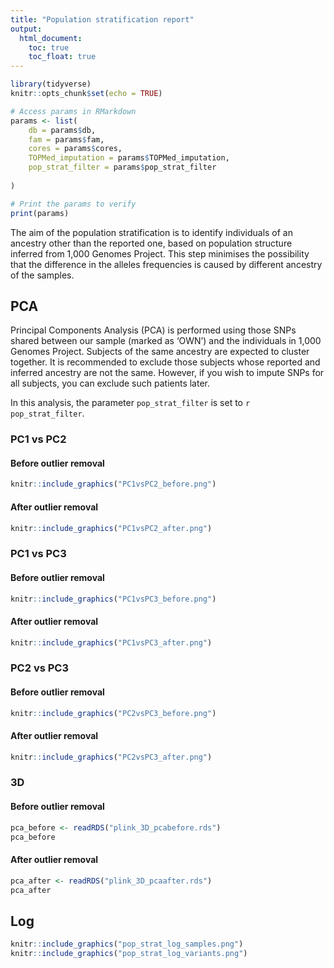 ```yaml
---
title: "Population stratification report"
output:
  html_document:
    toc: true
    toc_float: true
---
```


```r
library(tidyverse)
knitr::opts_chunk$set(echo = TRUE)
```


```r
# Access params in RMarkdown
params <- list(
    db = params$db,
    fam = params$fam,
    cores = params$cores,
    TOPMed_imputation = params$TOPMed_imputation,
    pop_strat_filter = params$pop_strat_filter
    
)

# Print the params to verify
print(params)
```


The aim of the population stratification is to identify individuals of an ancestry other than the reported one, based on population structure inferred from 1,000 Genomes Project. This step minimises the possibility that the difference in the alleles frequencies is caused by different ancestry of the samples. 

## PCA 

Principal Components Analysis (PCA) is performed using those SNPs shared between our sample (marked as 'OWN') and the individuals in 1,000 Genomes Project. Subjects of the same ancestry are expected to cluster together. It is recommended to exclude those subjects whose reported and inferred ancestry are not the same. However, if you wish to impute SNPs for all subjects, you can exclude such patients later. 

In this analysis, the parameter `pop_strat_filter` is set to `r pop_strat_filter`.

### PC1 vs PC2

#### Before outlier removal

```r
knitr::include_graphics("PC1vsPC2_before.png")
```

#### After outlier removal

```r
knitr::include_graphics("PC1vsPC2_after.png")
```

### PC1 vs PC3

#### Before outlier removal

```r
knitr::include_graphics("PC1vsPC3_before.png")
```

#### After outlier removal

```r
knitr::include_graphics("PC1vsPC3_after.png")
```

### PC2 vs PC3

#### Before outlier removal

```r
knitr::include_graphics("PC2vsPC3_before.png")
```

#### After outlier removal

```r
knitr::include_graphics("PC2vsPC3_after.png")
```

### 3D

#### Before outlier removal

```r
pca_before <- readRDS("plink_3D_pcabefore.rds")
pca_before
```

#### After outlier removal

```r
pca_after <- readRDS("plink_3D_pcaafter.rds")
pca_after
```

## Log

```r
knitr::include_graphics("pop_strat_log_samples.png")
knitr::include_graphics("pop_strat_log_variants.png")
```
